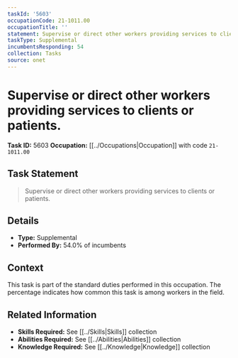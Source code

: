 ```yaml
---
taskId: '5603'
occupationCode: 21-1011.00
occupationTitle: ''
statement: Supervise or direct other workers providing services to clients or patients.
taskType: Supplemental
incumbentsResponding: 54
collection: Tasks
source: onet
---
```

# Supervise or direct other workers providing services to clients or patients.

**Task ID:** 5603
**Occupation:** [[../Occupations|Occupation]] with code `21-1011.00`

## Task Statement

> Supervise or direct other workers providing services to clients or patients.

## Details

- **Type:** Supplemental
- **Performed By:** 54.0% of incumbents

## Context

This task is part of the standard duties performed in this occupation. The percentage indicates how common this task is among workers in the field.

## Related Information

- **Skills Required:** See [[../Skills|Skills]] collection
- **Abilities Required:** See [[../Abilities|Abilities]] collection
- **Knowledge Required:** See [[../Knowledge|Knowledge]] collection
